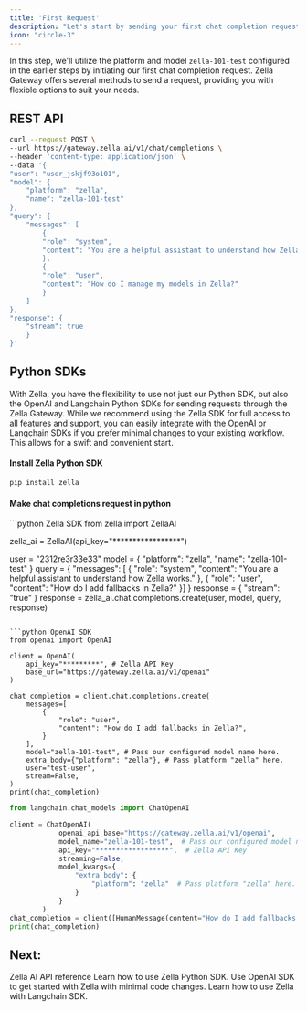 ```yaml
---
title: 'First Request'
description: "Let's start by sending your first chat completion request"
icon: "circle-3"
---
```


In this step, we'll utilize the platform and model `zella-101-test` configured in the earlier steps by initiating our first chat completion request. 
Zella Gateway offers several methods to send a request, providing you with flexible options to suit your needs.

## REST API
```bash Curl
curl --request POST \
--url https://gateway.zella.ai/v1/chat/completions \
--header 'content-type: application/json' \
--data '{
"user": "user_jskjf93o101",
"model": {
    "platform": "zella",
    "name": "zella-101-test"
},
"query": {
    "messages": [
        {
        "role": "system",
        "content": "You are a helpful assistant to understand how Zella works."
        },
        {
        "role": "user",
        "content": "How do I manage my models in Zella?"
        }
    ]
},
"response": {
    "stream": true
    }
}'
````

## Python SDKs

With Zella, you have the flexibility to use not just our Python SDK, but also the OpenAI and Langchain Python SDKs for sending requests through the Zella Gateway. 
While we recommend using the Zella SDK for full access to all features and support, 
you can easily integrate with the OpenAI or Langchain SDKs if you prefer minimal changes to your existing workflow. This allows for a swift and convenient start.

#### Install Zella Python SDK

```bash
pip install zella
```

#### Make chat completions request in python
<CodeGroup>
```python Zella SDK
from zella import ZellaAI

zella_ai = ZellaAI(api_key="*****************")

user = "2312re3r33e33"
model = {
    "platform": "zella",
    "name": "zella-101-test"
}
query = {
    "messages": [ {
        "role": "system",
        "content": "You are a helpful assistant to understand how Zella works."
    },
    {
        "role": "user",
        "content": "How do I add fallbacks in Zella?"
    }]
}
response = {
    "stream": "true"
}
response = zella_ai.chat.completions.create(user, model, query, response)
```

```python OpenAI SDK
from openai import OpenAI

client = OpenAI(
    api_key="*********", # Zella API Key
    base_url="https://gateway.zella.ai/v1/openai"
)

chat_completion = client.chat.completions.create(
    messages=[
        {
            "role": "user",
            "content": "How do I add fallbacks in Zella?",
        }
    ],
    model="zella-101-test", # Pass our configured model name here.
    extra_body={"platform": "zella"}, # Pass platform "zella" here.
    user="test-user",
    stream=False,
)
print(chat_completion)
```

```python Langchain SDK
from langchain.chat_models import ChatOpenAI

client = ChatOpenAI(
            openai_api_base="https://gateway.zella.ai/v1/openai",
            model_name="zella-101-test",  # Pass our configured model name here.
            api_key="******************",  # Zella API Key
            streaming=False,
            model_kwargs={
                "extra_body": {
                    "platform": "zella"  # Pass platform "zella" here.
                }
            }
        )
chat_completion = client([HumanMessage(content="How do I add fallbacks in Zella?")])
print(chat_completion)
```
</CodeGroup>


## Next:

<CardGroup cols={2}>
  <Card
    title="API Reference"
    href="/api-reference/introduction"
    icon="circle-1"
  >
    Zella AI API reference
  </Card>
  <Card
    title="Python SDK"
    href="/sdk/python"
    icon="circle-2"
  >
    Learn how to use Zella Python SDK.
  </Card>
  <Card
    title="OpenAI SDK"
    href="/third-party-sdk/openai"
    icon="circle-3"
  >
    Use OpenAI SDK to get started with Zella with minimal code changes.
  </Card>
  <Card
    title="Langchain SDK"
    href="/third-party-sdk/langchain"
    icon="circle-4"
  >
    Learn how to use Zella with Langchain SDK.
  </Card>
  
</CardGroup>